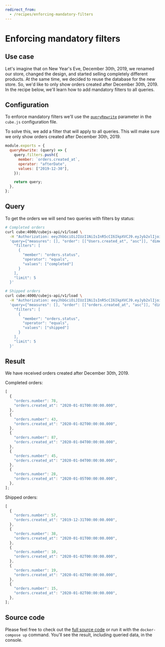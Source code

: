 ```yaml
---
redirect_from:
  - /recipes/enforcing-mandatory-filters
---
```


# Enforcing mandatory filters

## Use case

Let's imagine that on New Year's Eve, December 30th, 2019, we renamed our store,
changed the design, and started selling completely different products. At the
same time, we decided to reuse the database for the new store. So, we'd like to
only show orders created after December 30th, 2019. In the recipe below, we'll
learn how to add mandatory filters to all queries.

## Configuration

To enforce mandatory filters we'll use the
[`queryRewrite`](/product/auth/context#using-queryrewrite) parameter in the
`cube.js` configuration file.

To solve this, we add a filter that will apply to all queries. This will make
sure we only show orders created after December 30th, 2019.

```javascript
module.exports = {
  queryRewrite: (query) => {
    query.filters.push({
      member: `orders.created_at`,
      operator: "afterDate",
      values: ["2019-12-30"],
    });

    return query;
  },
};
```

## Query

To get the orders we will send two queries with filters by status:

```bash
# Completed orders
curl cube:4000/cubejs-api/v1/load \
  -H "Authorization: eeyJhbGciOiJIUzI1NiIsInR5cCI6IkpXVCJ9.eyJyb2xlIjoib3BlcmF0b3IiLCJpYXQiOjE2Mjg3NDUwNDUsImV4cCI6MTgwMTU0NTA0NX0.VErb2t7Bc43ryRwaOiEgXuU5KiolCT-69eI_i2pRq4o" \
  'query={"measures": [], "order": [["Users.created_at", "asc"]], "dimensions": ["orders.number", "orders.created_at"],
    "filters": [
      {
        "member": "orders.status",
        "operator": "equals",
        "values": ["completed"]
      }
    ],
    "limit": 5
  }'
```

```bash
# Shipped orders
curl cube:4000/cubejs-api/v1/load \
  -H "Authorization: eeyJhbGciOiJIUzI1NiIsInR5cCI6IkpXVCJ9.eyJyb2xlIjoib3BlcmF0b3IiLCJpYXQiOjE2Mjg3NDUwNDUsImV4cCI6MTgwMTU0NTA0NX0.VErb2t7Bc43ryRwaOiEgXuU5KiolCT-69eI_i2pRq4o" \
  'query={"measures": [], "order": [["orders.created_at", "asc"]], "dimensions": ["orders.number", "orders.created_at"],
    "filters": [
      {
        "member": "orders.status",
        "operator": "equals",
        "values": ["shipped"]
      }
    ],
    "limit": 5
  }'
```

## Result

We have received orders created after December 30th, 2019.

Completed orders:

```javascript
[
  {
    "orders.number": 78,
    "orders.created_at": "2020-01-01T00:00:00.000",
  },
  {
    "orders.number": 43,
    "orders.created_at": "2020-01-02T00:00:00.000",
  },
  {
    "orders.number": 87,
    "orders.created_at": "2020-01-04T00:00:00.000",
  },
  {
    "orders.number": 45,
    "orders.created_at": "2020-01-04T00:00:00.000",
  },
  {
    "orders.number": 28,
    "orders.created_at": "2020-01-05T00:00:00.000",
  },
];
```

Shipped orders:

```javascript
[
  {
    "orders.number": 57,
    "orders.created_at": "2019-12-31T00:00:00.000",
  },
  {
    "orders.number": 38,
    "orders.created_at": "2020-01-01T00:00:00.000",
  },
  {
    "orders.number": 10,
    "orders.created_at": "2020-01-02T00:00:00.000",
  },
  {
    "orders.number": 19,
    "orders.created_at": "2020-01-02T00:00:00.000",
  },
  {
    "orders.number": 15,
    "orders.created_at": "2020-01-02T00:00:00.000",
  },
];
```

## Source code

Please feel free to check out the
[full source code](https://github.com/cube-js/cube/tree/master/examples/recipes/mandatory-filters)
or run it with the `docker-compose up` command. You'll see the result, including
queried data, in the console.
